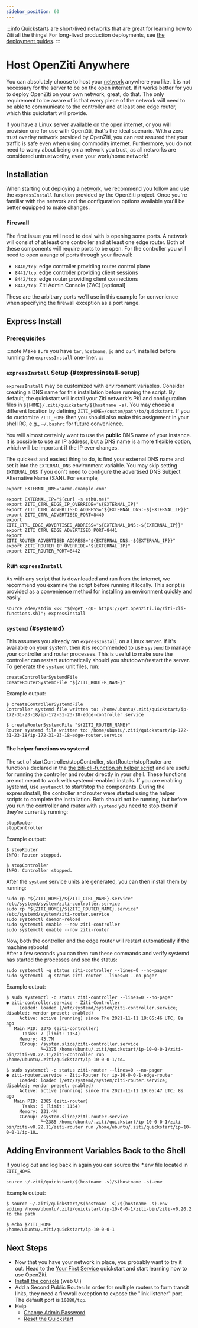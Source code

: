 ```yaml
---
sidebar_position: 60
---
```


:::info
Quickstarts are short-lived networks that are great for learning how to Ziti all the things! For long-lived production deployments, see [the deployment guides](/docs/category/deployments).
:::

# Host OpenZiti Anywhere

You can absolutely choose to host your [network](../../../learn/introduction/index.mdx) anywhere you like.
It is not necessary for the server to be on the open internet. If it works better for you to deploy OpenZiti on your
own network, great, do that.  The only requirement to be aware of is that every piece of the network will need to be able to communicate to the controller and at least one edge router, which this quickstart will provide.

If you have a Linux server available on the open internet, or you will provision one for use with OpenZiti, that's the
ideal scenario. With a zero trust overlay network provided by OpenZiti, you can rest assured that your traffic is safe even when using commodity internet. Furthermore, you do not need to worry about being on a network you trust, as all networks are considered untrustworthy, even your work/home network!

## Installation

When starting out deploying a [network](../../../learn/introduction/index.mdx), we recommend you follow
and use the `expressInstall` function provided by the OpenZiti project. Once you're familiar with the network and
the configuration options available you'll be better equipped to make changes.

### Firewall

The first issue you will need to deal with is opening some ports. A network will consist of at least one controller and
at least one edge router. Both of these components will require ports to be open. For the controller you will need to
open a range of ports through your firewall:

- `8440/tcp`: edge controller providing router control plane
- `8441/tcp`: edge controller providing client sessions
- `8442/tcp`: edge router providing client connections
- `8443/tcp`: Ziti Admin Console (ZAC) [optional]

These are the arbitrary ports we'll use in this example for convenience when specifying the firewall exception as a port range.

## Express Install

### Prerequisites

:::note
Make sure you have `tar`, `hostname`, `jq` and `curl` installed before running the `expressInstall` one-liner.
:::

### `expressInstall` Setup {#expressinstall-setup}

`expressInstall` may be customized with environment variables. Consider creating a DNS name for this installation before running the script. By default, the
quickstart will install your Ziti network's PKI and configuration files in `${HOME}/.ziti/quickstart/$(hostname -s)`. You may choose a different location by defining `ZITI_HOME=/custom/path/to/quickstart`. If you do customize `ZITI_HOME` then you should also make this assignment in your shell RC, e.g., `~/.bashrc` for future convenience.

You will almost certainly want to use the **public** DNS name
of your instance. It is possible to use an IP address, but a DNS name is a more flexible option, which will be important if the IP ever changes.

The quickest and easiest thing to do, is find your external DNS name and set it into the `EXTERNAL_DNS` environment
variable. You may skip setting `EXTERNAL_DNS` if you don't need to configure the advertised DNS Subject Alternative Name (SAN). For example,

```text
export EXTERNAL_DNS="acme.example.com"
```

```text
export EXTERNAL_IP="$(curl -s eth0.me)"       
export ZITI_CTRL_EDGE_IP_OVERRIDE="${EXTERNAL_IP}"
export ZITI_CTRL_ADVERTISED_ADDRESS="${EXTERNAL_DNS:-${EXTERNAL_IP}}"
export ZITI_CTRL_ADVERTISED_PORT=8440
export ZITI_CTRL_EDGE_ADVERTISED_ADDRESS="${EXTERNAL_DNS:-${EXTERNAL_IP}}"
export ZITI_CTRL_EDGE_ADVERTISED_PORT=8441
export ZITI_ROUTER_ADVERTISED_ADDRESS="${EXTERNAL_DNS:-${EXTERNAL_IP}}"
export ZITI_ROUTER_IP_OVERRIDE="${EXTERNAL_IP}"
export ZITI_ROUTER_PORT=8442
```

### Run `expressInstall`

As with any script that is downloaded and run from the internet, we recommend you examine 
the script before running it locally. This script is provided as a convenience
method for installing an environment quickly and easily.

```text
source /dev/stdin <<< "$(wget -qO- https://get.openziti.io/ziti-cli-functions.sh)"; expressInstall
```

### `systemd` {#systemd}

This assumes you already ran `expressInstall` on a Linux server. If it's available on your system, then it is recommended to use `systemd` to manage your controller and router processes. This
is useful to make sure the controller can restart automatically should you shutdown/restart the server. To generate the `systemd` unit files, run:

```text
createControllerSystemdFile
createRouterSystemdFile "${ZITI_ROUTER_NAME}"
```

Example output:

```text
$ createControllerSystemdFile
Controller systemd file written to: /home/ubuntu/.ziti/quickstart/ip-172-31-23-18/ip-172-31-23-18-edge-controller.service

$ createRouterSystemdFile "${ZITI_ROUTER_NAME}"
Router systemd file written to: /home/ubuntu/.ziti/quickstart/ip-172-31-23-18/ip-172-31-23-18-edge-router.service
```

#### The helper functions vs systemd

The set of startController/stopController, startRouter/stopRouter are functions declared in the 
[the ziti-cli-function.sh helper script](https://get.openziti.io/ziti-cli-functions.sh) and are useful for running
the controller and router directly in your shell. These functions are not meant to work with systemd-enabled installs. If
you are enabling systemd, use `systemctl` to start/stop the components. During the expressInstall, the controller and router
were started using the helper scripts to complete the installation. Both should not be running, but before you run the 
controller and router with `systemd` you need to stop them if they're currently running:

```text
stopRouter 
stopController 
```

Example output:

```text
$ stopRouter 
INFO: Router stopped.

$ stopController 
INFO: Controller stopped.
```

After the `systemd` service units are generated, you can then install them by running:

```text
sudo cp "${ZITI_HOME}/${ZITI_CTRL_NAME}.service" /etc/systemd/system/ziti-controller.service
sudo cp "${ZITI_HOME}/${ZITI_ROUTER_NAME}.service" /etc/systemd/system/ziti-router.service
sudo systemctl daemon-reload
sudo systemctl enable --now ziti-controller
sudo systemctl enable --now ziti-router
```

Now, both the controller and the edge router will restart automatically if the machine reboots!  
After a few seconds you can then run these commands and verify systemd has started the processes 
and see the status:

```text
sudo systemctl -q status ziti-controller --lines=0 --no-pager
sudo systemctl -q status ziti-router --lines=0 --no-pager
```

Example output:

```text
$ sudo systemctl -q status ziti-controller --lines=0 --no-pager
● ziti-controller.service - Ziti-Controller
     Loaded: loaded (/etc/systemd/system/ziti-controller.service; disabled; vendor preset: enabled)
     Active: active (running) since Thu 2021-11-11 19:05:46 UTC; 8s ago
   Main PID: 2375 (ziti-controller)
      Tasks: 7 (limit: 1154)
     Memory: 43.7M
     CGroup: /system.slice/ziti-controller.service
             └─2375 /home/ubuntu/.ziti/quickstart/ip-10-0-0-1/ziti-bin/ziti-v0.22.11/ziti-controller run /home/ubuntu/.ziti/quickstart/ip-10-0-0-1/co…

$ sudo systemctl -q status ziti-router --lines=0 --no-pager
● ziti-router.service - Ziti-Router for ip-10-0-0-1-edge-router
     Loaded: loaded (/etc/systemd/system/ziti-router.service; disabled; vendor preset: enabled)
     Active: active (running) since Thu 2021-11-11 19:05:47 UTC; 8s ago
   Main PID: 2385 (ziti-router)
      Tasks: 6 (limit: 1154)
     Memory: 231.4M
     CGroup: /system.slice/ziti-router.service
             └─2385 /home/ubuntu/.ziti/quickstart/ip-10-0-0-1/ziti-bin/ziti-v0.22.11/ziti-router run /home/ubuntu/.ziti/quickstart/ip-10-0-0-1/ip-10…
```

## Adding Environment Variables Back to the Shell

If you log out and log back in again you can source the *.env file located in `ZITI_HOME`.

```text
source ~/.ziti/quickstart/$(hostname -s)/$(hostname -s).env
```

Example output:

```text
$ source ~/.ziti/quickstart/$(hostname -s)/$(hostname -s).env
adding /home/ubuntu/.ziti/quickstart/ip-10-0-0-1/ziti-bin/ziti-v0.20.2 to the path

$ echo $ZITI_HOME
/home/ubuntu/.ziti/quickstart/ip-10-0-0-1
```

## Next Steps

- Now that you have your network in place, you probably want to try it out. Head to the
  [Your First Service](../services/index.md) quickstart and start learning how to use OpenZiti.
- [Install the console](../zac/index.mdx) (web UI)
- Add a Second Public Router: In order for multiple routers to form transit links, they need a firewall exception to expose the "link listener" port. The default port is `10080/tcp`.
- Help
  - [Change Admin Password](./help/change-admin-password)
  - [Reset the Quickstart](./help/reset-quickstart)


<Wizardly></Wizardly>
